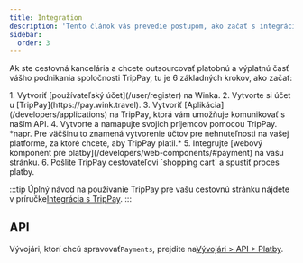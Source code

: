 ```yaml
---
title: Integration
description: 'Tento článok vás prevedie postupom, ako začať s integráciou s TripPay.'
sidebar:
  order: 3
---
```


Ak ste cestovná kancelária a chcete outsourcovať platobnú a výplatnú časť vášho podnikania spoločnosti TripPay, tu je 6 základných krokov, ako začať:

<Steps>
  1. Vytvoriť [používateľský účet](/user/register) na Winka.
  2. Vytvorte si účet u [TripPay](https://pay.wink.travel).
  3. Vytvoriť [Aplikácia](/developers/applications) na TripPay, ktorá vám umožňuje komunikovať s naším API.
  4. Vytvorte a namapujte svojich príjemcov pomocou TripPay. *napr. Pre väčšinu to znamená vytvorenie účtov pre nehnuteľnosti na vašej platforme, za ktoré chcete, aby TripPay platil.*
  5. Integrujte [webový komponent pre platby](/developers/web-components/#payment) na vašu stránku.
  6. Pošlite TripPay cestovateľovi `shopping cart` a spustiť proces platby.
</Steps>


:::tip
Úplný návod na používanie TripPay pre vašu cestovnú stránku nájdete v príručke[Integrácia s TripPay](/guides/integrating-with-trip-pay).
:::

## API

Vývojári, ktorí chcú spravovať`Payments`, prejdite na[Vývojári > API > Platby](/developers/apis/#payment-api).

